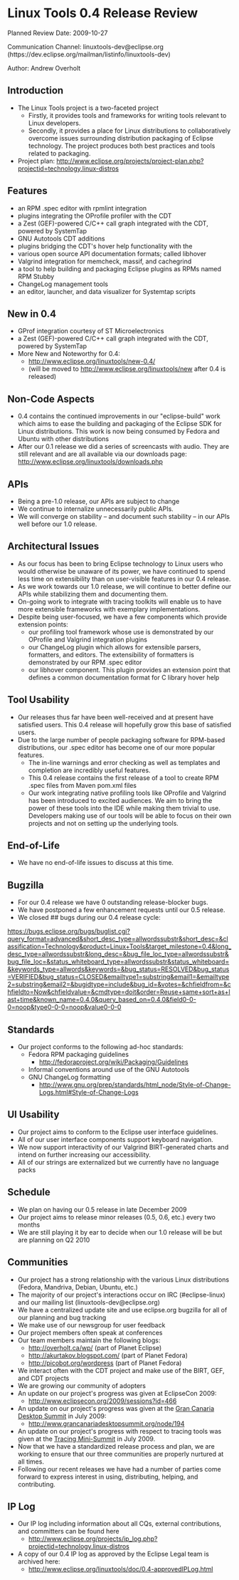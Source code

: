 = Linux Tools 0.4 Release Review =
Planned Review Date: 2009-10-27

Communication Channel:  linuxtools-dev@eclipse.org (https://dev.eclipse.org/mailman/listinfo/linuxtools-dev)

Author:  Andrew Overholt <overholt redhat com>

== Introduction ==
* The Linux Tools project is a two-faceted project
** Firstly, it provides tools and frameworks for writing tools relevant to Linux developers.
** Secondly, it provides a place for Linux distributions to collaboratively overcome issues surrounding distribution packaging of Eclipse technology. The project produces both best practices and tools related to packaging.
* Project plan:  http://www.eclipse.org/projects/project-plan.php?projectid=technology.linux-distros

== Features ==
* an RPM .spec editor with rpmlint integration
* plugins integrating the OProfile profiler with the CDT
* a Zest (GEF)-powered C/C++ call graph integrated with the CDT, powered by SystemTap
* GNU Autotools CDT additions
* plugins bridging the CDT's hover help functionality with the
* various open source API documentation formats; called libhover
* Valgrind integration for memcheck, massif, and cachegrind
* a tool to help building and packaging Eclipse plugins as RPMs named RPM Stubby
* ChangeLog management tools
* an editor, launcher, and data visualizer for Systemtap scripts

== New in 0.4 ==
* GProf integration courtesy of ST Microelectronics
* a Zest (GEF)-powered C/C++ call graph integrated with the CDT, powered by SystemTap
* More New and Noteworthy for 0.4:
** http://www.eclipse.org/linuxtools/new-0.4/
** (will be moved to http://www.eclipse.org/linuxtools/new after 0.4 is released)

== Non-Code Aspects ==
* 0.4 contains the continued improvements in our "eclipse-build" work which aims to ease the building and packaging of the Eclipse SDK for Linux distributions.  This work is now being consumed by Fedora and Ubuntu with other distributions
* After our 0.1 release we did a series of screencasts with audio. They are still relevant and are all available via our downloads page:  http://www.eclipse.org/linuxtools/downloads.php

== APIs ==
* Being a pre-1.0 release, our APIs are subject to change
* We continue to internalize unnecessarily public APIs.
* We will converge on stability – and document such stability – in our APIs well before our 1.0 release.

== Architectural Issues ==
* As our focus has been to bring Eclipse technology to Linux users who would otherwise be unaware of its power, we have continued to spend less time on extensibility than on user-visible features in our 0.4 release.
* As we work towards our 1.0 release, we will continue to better define our APIs while stabilizing them and documenting them.
* On-going work to integrate with tracing toolkits will enable us to have more extensible frameworks with exemplary implementations.
* Despite being user-focused, we have a few components which provide extension points:
** our profiling tool framework whose use is demonstrated by our OProfile and Valgrind integration plugins
** our ChangeLog plugin which allows for extensible parsers, formatters, and editors. The extensibility of formatters is demonstrated by our RPM .spec editor
** our libhover component. This plugin provides an extension point that defines a common documentation format for C library hover help

== Tool Usability ==
* Our releases thus far have been well-received and at present have satisfied users. This 0.4 release will hopefully grow this base of satisfied users.
* Due to the large number of people packaging software for RPM-based distributions, our .spec editor has become one of our more popular features.
** The in-line warnings and error checking as well as templates and completion are incredibly useful features.
** This 0.4 release contains the first release of a tool to create RPM .spec files from Maven pom.xml files
** Our work integrating native profiling tools like OProfile and Valgrind has been introduced to excited audiences. We aim to bring the power of these tools into the IDE while making them trivial to use.  Developers making use of our tools will be able to focus on their own projects and not on setting up the underlying tools.

== End-of-Life ==
* We have no end-of-life issues to discuss at this time.

== Bugzilla ==
* For our 0.4 release we have 0 outstanding release-blocker bugs.
* We have postponed a few enhancement requests until our 0.5 release.
* We closed ## bugs during our 0.4 release cycle:
https://bugs.eclipse.org/bugs/buglist.cgi?query_format=advanced&short_desc_type=allwordssubstr&short_desc=&classification=Technology&product=Linux+Tools&target_milestone=0.4&long_desc_type=allwordssubstr&long_desc=&bug_file_loc_type=allwordssubstr&bug_file_loc=&status_whiteboard_type=allwordssubstr&status_whiteboard=&keywords_type=allwords&keywords=&bug_status=RESOLVED&bug_status=VERIFIED&bug_status=CLOSED&emailtype1=substring&email1=&emailtype2=substring&email2=&bugidtype=include&bug_id=&votes=&chfieldfrom=&chfieldto=Now&chfieldvalue=&cmdtype=doit&order=Reuse+same+sort+as+last+time&known_name=0.4.0&query_based_on=0.4.0&field0-0-0=noop&type0-0-0=noop&value0-0-0

== Standards ==
* Our project conforms to the following ad-hoc standards:
** Fedora RPM packaging guidelines
*** http://fedoraproject.org/wiki/Packaging/Guidelines
** Informal conventions around use of the GNU Autotools
** GNU ChangeLog formatting
*** http://www.gnu.org/prep/standards/html_node/Style-of-Change-Logs.html#Style-of-Change-Logs

== UI Usability ==
* Our project aims to conform to the Eclipse user interface guidelines.
* All of our user interface components support keyboard navigation.
* We now support interactivity of our Valgrind BIRT-generated charts and intend on further increasing our accessibility.
* All of our strings are externalized but we currently have no language packs

== Schedule ==
* We plan on having our 0.5 release in late December 2009
* Our project aims to release minor releases (0.5, 0.6,  etc.) every two months
* We are still playing it by ear to decide when our 1.0 release will be but are planning on Q2 2010

== Communities ==
* Our project has a strong relationship with the various Linux distributions (Fedora, Mandriva, Debian, Ubuntu, etc.)
* The majority of our project's interactions occur on IRC (#eclipse-linux) and our mailing list (linuxtools-dev@eclipse.org)
* We have a centralized update site and use eclipse.org bugzilla for all of our planning and bug tracking
* We make use of our newsgroup for user feedback
* Our project members often speak at conferences
* Our team members maintain the following blogs:
** http://overholt.ca/wp/ (part of Planet Eclipse)
** http://akurtakov.blogspot.com/ (part of Planet Fedora)
** http://picobot.org/wordpress (part of Planet Fedora)
* We interact often with the CDT project and make use of the BIRT, GEF, and CDT projects
* We are growing our community of adopters
* An update on our project's progress was given at EclipseCon 2009:
** http://www.eclipsecon.org/2009/sessions?id=466
* An update on our project's progress was given at the [http://www.grancanariadesktopsummit.org Gran Canaria Desktop Summit] in July 2009:
** http://www.grancanariadesktopsummit.org/node/194
* An update on our project's progress with respect to tracing tools was given at the [http://ltt.polymtl.ca/tracingwiki/index.php/TracingMiniSummit2009 Tracing Mini-Summit] in July 2009.
* Now that we have a standardized release process and plan, we are working to ensure that our three communities are properly nurtured at all times.
* Following our recent releases we have had a number of parties come forward to express interest in using, distributing, helping, and contributing.

== IP Log ==
* Our IP log including information about all CQs, external contributions, and committers can be found here
** http://www.eclipse.org/projects/ip_log.php?projectid=technology.linux-distros
* A copy of our 0.4 IP log as approved by the Eclipse Legal team is archived here:
** http://www.eclipse.org/linuxtools/doc/0.4-approvedIPLog.html